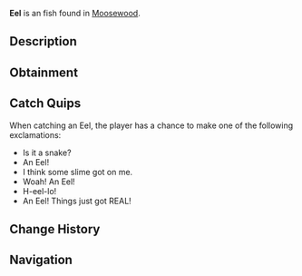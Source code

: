 {{FishInfobox
|image          = Eel.png
|rarity         = Unusual
|sea            = First Sea
|location       = [[Moosewood]]
|sublocation    = 
|sources        = Carbon Crate, Fishing Rod
|radar_location = 
|xp             = 90
|weather        = 
|time           = Night
|season         = 
|bait           = 
|base_weight    = 4.5
|base_value     = 130
|weight_range   = 3.7
|base_chance    = 30
|base_resil     = 65
}}
'''Eel''' is an {{Rarity|Unusual}} fish found in [[Moosewood]].

== Description ==
{{Description|Eels are a long snake-like, ray-finned fish that is primarily nocturnal. They have a keen sense of smell and can be harmful to humans due to their strong jaws with sharp teeth. Some eels also contain toxins that will destroy red blood cells. Eels move in an interesting way due to them not having pelvic or pectoral fins. To swim, eels generate waves that travel the length of their body, animating them similar to snakes.|Bestiary Entry}}

== Obtainment ==
{{Description|Only comes out at night. Can be found in all kinds of habitats near Moosewood.|Bestiary Hint}}
{{Fish Availability|
Moosewood/Freshwater Pond
Moosewood/Seaweed and Mini-Island
Moosewood/Surrounding Ocean
|top_rods      = 
Krampus's Rod\360670.69\571722.09;
Magma Rod\347948.71\551555.66;
Plastic Rod\317901.49\503925.9;
Buddy Bond Rod\236155.39\498391.33;
Fast Rod\192466.44\586566.05;
Fischer's Rod\171498.19\522662.64;
Adventurer's Rod\170234.08\518810.09;
Flimsy Rod\131416.01\388263.68;
Ethereal Prism Rod\191426.29\299155.78;
Seraphic Rod\182299.12\300372.45;
No-Life Rod\176065.71\313668.74;
Rod Of The Forgotten Fang\170568.71\294696.05;
Challenger's Rod\161947.47\295040.18;
Rod Of The Depths\153014.74\290036.73;
Rod Of The Exalted One\152110.87\292134.89;
Trident Rod\147173.95\325194.22;
Zeus Rod\145841.39\274971.05;
Free Spirit Rod\143670.31\317005.01;
Verdant Shear Rod\141776.25\274501.64;
Blazebringer Rod\138391.81\261948.79;
Depthseeker Rod\129613.37\255156.2;
Avalanche Rod\116887.52\231856.64;
Volcanic Rod\113632.21\234160.2;
Training Rod\90669.18\364001.34;
Steady Rod\42980.9\73312.51
|recommended   = Ethereal Prism Rod
}}

== Catch Quips ==
When catching an Eel, the player has a chance to make one of the following exclamations:
* Is it a snake?
* An Eel!
* I think some slime got on me.
* Woah! An Eel!
* H-eel-lo!
* An Eel! Things just got REAL!

== Change History ==
{{Change History|{{subst:Current Version}}}}

== Navigation ==
{{Fish Navbox|Moosewood}}